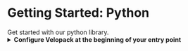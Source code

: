 

# Getting Started: Python
<AppliesTo all />
Get started with our python library.


<InstallPip step={1}/>

<FancyStep step={2}>
    <details>
        <summary>
            <strong>Configure Velopack at the beginning of your entry point</strong>
        </summary>

        Add the following code to your entry point (eg. `main.py`) as early as possible (before any electron startup code etc.):
        ```python
        import velopack

        if __name__ == "__main__":
            # Velopack builder needs to be the first thing to run in the main process.
            # In some cases, it might quit/restart the process to perform tasks.
            velopack.App().run()

            # ... your other app startup code here
        ```

    </details>
</FancyStep>

<FancyStep step={3}>
    <details>
        <summary>
            <strong>Add update check within your app</strong>
        </summary>

        Velopack provides a simple way to check for updates and apply them. 
        The following shows how to implement a basic update check within your application. 
        
        You can also split up the various methods to allow your users to control when to check for updates, download them, or apply them.

        ```python
        def update_app():
            manager = velopack.UpdateManager("https://the.place/you-host/updates")

            update_info = manager.check_for_updates()
            if not update_info:
                return # no updates available

            # Download the updates, optionally providing progress callbacks
            manager.download_updates(update_info)

            # Apply the update and restart the app
            manager.apply_updates_and_restart(update_info)
        ```

    </details>
</FancyStep>

<FancyStep step={4}>
    <details>
        <summary>
            <strong>Build your app</strong>
        </summary>

        Compile your app to a binary (eg. `.exe` on Windows). Example using PyInstaller:
        ```sh
        pyinstaller --onedir app.py
        ```
    </details>
</FancyStep>

<InstallVpk step={5}/>

<BuildRelease step={6}/>

<Completion />